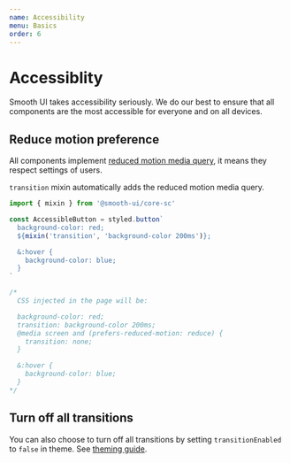 ```yaml
---
name: Accessibility
menu: Basics
order: 6
---
```



# Accessiblity

Smooth UI takes accessibility seriously. We do our best to ensure that all components are the most accessible for everyone and on all devices.

## Reduce motion preference

All components implement [reduced motion media query](https://css-tricks.com/introduction-reduced-motion-media-query/), it means they respect settings of users.

`transition` mixin automatically adds the reduced motion media query.

```js
import { mixin } from '@smooth-ui/core-sc'

const AccessibleButton = styled.button`
  background-color: red;
  ${mixin('transition', 'background-color 200ms')};

  &:hover {
    background-color: blue;
  }
`

/* 
  CSS injected in the page will be:

  background-color: red;
  transition: background-color 200ms;
  @media screen and (prefers-reduced-motion: reduce) {
    transition: none;
  }

  &:hover {
    background-color: blue;
  }
*/
```

## Turn off all transitions

You can also choose to turn off all transitions by setting `transitionEnabled` to `false` in theme. See [theming guide](http://localhost:3000/docs-basics-theming).